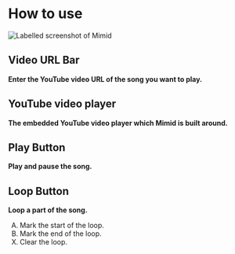 # How to use

<!--- admonition for home screen shortcut --->

![Labelled screenshot of Mimid](/img/MimidLabelled.png)

## Video URL Bar

**Enter the YouTube video URL of the song you want to play.**

## YouTube video player

**The embedded YouTube video player which Mimid is built around.**

## Play Button

**Play and pause the song.**

## Loop Button

**Loop a part of the song.**

<ol type="A">
  <li value="1">Mark the start of the loop.</li>
  <li value="2">Mark the end of the loop.</li>
  <li value="24">Clear the loop.</li>
</ol>
